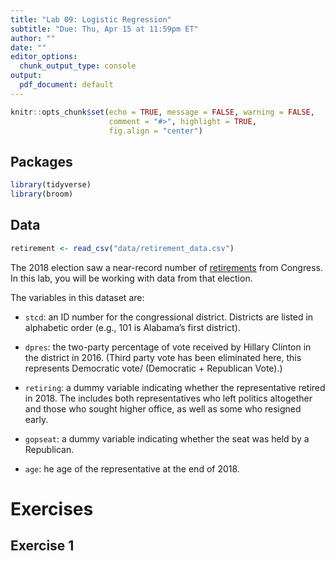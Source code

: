```yaml
---
title: "Lab 09: Logistic Regression"
subtitle: "Due: Thu, Apr 15 at 11:59pm ET"
author: ""
date: ""
editor_options: 
  chunk_output_type: console
output:
  pdf_document: default
---
```


```r
knitr::opts_chunk$set(echo = TRUE, message = FALSE, warning = FALSE,
                      comment = "#>", highlight = TRUE,
                      fig.align = "center")
```

## Packages

```r
library(tidyverse)
library(broom)
```

## Data

```r
retirement <- read_csv("data/retirement_data.csv")
```

The 2018 election saw a near-record number of [retirements](https://www.pewresearch.org/fact-tank/2018/04/11/near-record-number-of-house-members-not-seeking-re-election-in-2018/) from Congress. In this lab, you will be working with data from that election.

The variables in this dataset are:

- `stcd`: an ID number for the congressional district. Districts are listed in 
          alphabetic order (e.g., 101 is Alabama's first district).

- `dpres`: the two-party percentage of vote received by Hillary Clinton 
           in the district in 2016. (Third party vote has been eliminated here, 
           this represents Democratic vote/ (Democratic + Republican Vote).)

- `retiring`: a dummy variable indicating whether the representative retired in 
              2018. The includes both representatives who left politics 
              altogether and those who sought higher office, as well as some 
              who resigned early.

- `gopseat`: a dummy variable indicating whether the seat was held by a 
             Republican.

- `age`: he age of the representative at the end of 2018.

# Exercises

## Exercise 1



